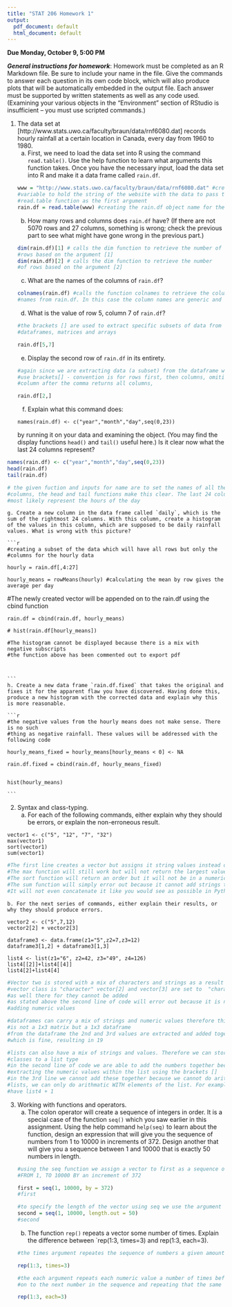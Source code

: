 ---
title: "STAT 206 Homework 1"
output:
  pdf_document: default
  html_document: default
---

**Due Monday, October 9, 5:00 PM**

***General instructions for homework***: Homework must be completed as an R Markdown file.  Be sure to include your name in the file.  Give the commands to answer each question in its own code block, which will also produce plots that will be automatically embedded in the output file. Each answer must be supported by written statements as well as any code used.  (Examining your various objects in the "Environment" section of RStudio is insufficient -- you must use scripted commands.)

1. The data set at [http://www.stats.uwo.ca/faculty/braun/data/rnf6080.dat] records hourly rainfall at a certain location in Canada, every day from 1960 to 1980.
    a. First, we need to load the data set into R using the command `read.table()`. Use the help function to learn what arguments this function takes. Once you have the necessary input, load the data set into R and make it a data frame called `rain.df`.
    
    ```{r}
    
    www = "http://www.stats.uwo.ca/faculty/braun/data/rnf6080.dat" #creating a object 
    #variable to hold the string of the website with the data to pass to the 
    #read.table function as the first argument
    rain.df = read.table(www) #creating the rain.df object name for the dataframe
    
    ```
    
    b. How many rows and columns does `rain.df` have? (If there are not 5070 rows and 27 columns, something is wrong; check the previous part to see what might have gone wrong in the previous part.)
    
    ```{r}
    
    dim(rain.df)[1] # calls the dim function to retrieve the number of
    #rows based on the argument [1]
    dim(rain.df)[2] # calls the dim function to retrieve the number 
    #of rows based on the argument [2]
    
    ```
    
    c. What are the names of the columns of `rain.df`?
    
    ```{r}
    
    colnames(rain.df) #calls the function colnames to retrieve the column 
    #names from rain.df. In this case the column names are generic and not descriptive.
    
    ```
    d. What is the value of row 5, column 7 of `rain.df`?
    
    ```{r}
    
    #the brackets [] are used to extract specific subsets of data from vectors,
    #dataframes, matrices and arrays
    
    rain.df[5,7]
    
    ```
    
    
    e. Display the second row of `rain.df` in its entirety.
    
    ```{r}
    
    #again since we are extracting data (a subset) from the dataframe we will 
    #use brackets[] - convention is for rows first, then columns, omiting the 
    #column after the comma returns all columns,
    
    rain.df[2,]
    
    ```
    
    f. Explain what this command does:
```
names(rain.df) <- c("year","month","day",seq(0,23))
```
by running it on your data and examining the object. (You may find the display functions `head()` and `tail()` useful here.) Is it clear now what the last 24 columns represent?

```{r}

names(rain.df) <- c("year","month","day",seq(0,23))
head(rain.df)
tail(rain.df)

# the given fuction and inputs for name are to set the names of all the
#columns, the head and tail functions make this clear. The last 24 columns 
#most likely represent the hours of the day

```

    g. Create a new column in the data frame called `daily`, which is the sum of the rightmost 24 columns. With this column, create a histogram of the values in this column, which are supposed to be daily rainfall values. What is wrong with this picture?  
    
    ```{r}
    
    #creating a subset of the data which will have all rows but only the 
    #columns for the hourly data
    
    hourly = rain.df[,4:27] 
    
    hourly_means = rowMeans(hourly) #calculating the mean by row gives the average per day
    
  #The newly created vector will be appended on to the rain.df using the cbind function
    
    rain.df = cbind(rain.df, hourly_means)
 
    # hist(rain.df[hourly_means])
    
    #The histogram cannot be displayed because there is a mix with negative subscripts 
    #the function above has been commented out to export pdf
    

  
    ```
    h. Create a new data frame `rain.df.fixed` that takes the original and fixes it for the apparent flaw you have discovered. Having done this, produce a new histogram with the corrected data and explain why this is more reasonable.
    
    ```{r}
    
    #the negative values from the hourly means does not make sense. There is no such 
    #thing as negative rainfall. These values will be addressed with the following code
    
    hourly_means_fixed = hourly_means[hourly_means < 0] <- NA
    
    rain.df.fixed = cbind(rain.df, hourly_means_fixed)
    
    
    hist(hourly_means)
    
    ```

2. Syntax and class-typing.
    a. For each of the following commands, either explain why they should be errors, or explain the non-erroneous result.

```
vector1 <- c("5", "12", "7", "32")
max(vector1)
sort(vector1)
sum(vector1)
```

```{r}

#The first line creates a vector but assigns it string values instead of numberical values 
#The max function will still work but will not return the largest values as expected
#The sort function will return an order but it will not be in a numerically logical order
#The sum function will simply error out because it cannot add strings together. 
#It will not even concatenate it like you would see as possible in Python (i.e "a" + "b" yields "ab")

```

    b. For the next series of commands, either explain their results, or why they should produce errors.

```
vector2 <- c("5",7,12)
vector2[2] + vector2[3]

dataframe3 <- data.frame(z1="5",z2=7,z3=12)
dataframe3[1,2] + dataframe3[1,3]

list4 <- list(z1="6", z2=42, z3="49", z4=126)
list4[[2]]+list4[[4]]
list4[2]+list4[4]

```

```{r}


#Vector two is stored with a mix of characters and strings as a result the 
#vector class is "character" vector[2] and vector[3] are set to  "character"
#as well there for they cannot be added
#as stated above the second line of code will error out because it is not 
#adding numeric values

#dataframes can carry a mix of strings and numeric values therefore this 
#is not a 1x3 matrix but a 1x3 dataframe
#from the dataframe the 2nd and 3rd values are extracted and added together
#which is fine, resulting in 19

#lists can also have a mix of strings and values. Therefore we can store multiple
#classes to a list type
#in the second line of code we are able to add the numbers together because we are 
#extracting the numeric values within the list using the brackets []
#in the 3rd line we cannot add these together because we cannot do arithmitic ON 
#lists, we can only do arithmatic WITH elements of the list. For example  we cannot 
#have list4 + 1

```



3. Working with functions and operators.
    a. The colon operator will create a sequence of integers in order. It is a special case of the function `seq()` which you saw earlier in this assignment. Using the help command `help(seq)` to learn about the function, design an expression that will give you the sequence of numbers from 1 to 10000 in increments of 372. Design another that will give you a sequence between 1 and 10000 that is exactly 50 numbers in length.
    
    ```{r}
    
    #using the seq function we assign a vector to first as a sequence of numbers
    #FROM 1, TO 10000 BY an increment of 372
    
    first = seq(1, 10000, by = 372)
    #first
    
    #to specify the length of the vector using seq we use the argument "length.out"
    second = seq(1, 10000, length.out = 50)
    #second
    
    ```
    b. The function `rep()` repeats a vector some number of times. Explain the difference between `rep(1:3, times=3) and rep(1:3, each=3).
    
    ```{r}
    
    #the times argument repeates the sequence of numbers a given amount of times.
    
    rep(1:3, times=3)
    
    #the each argument repeats each numeric value a number of times before moving 
    #on to the next number in the sequence and repeating that the same number of times
    
    rep(1:3, each=3)
    
    ```
